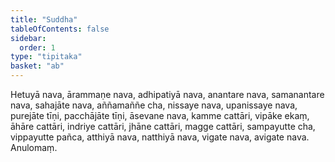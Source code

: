 ```yaml
---
title: "Suddha"
tableOfContents: false
sidebar:
  order: 1
type: "tipitaka"
basket: "ab"
---
```



<DynamicBreadcrumb />

<Division number="96">

<Paragraph number="1827">
Hetuyā nava, ārammaṇe nava, adhipatiyā nava, anantare nava, samanantare nava, sahajāte nava, aññamaññe cha, nissaye nava, upanissaye nava, purejāte tīṇi, pacchājāte tīṇi, āsevane nava, kamme cattāri, vipāke ekaṃ, āhāre cattāri, indriye cattāri, jhāne cattāri, magge cattāri, sampayutte cha, vippayutte pañca, atthiyā nava, natthiyā nava, vigate nava, avigate nava.

</Paragraph>
</Division>

<Paragraph number="1828" type="center">
Anulomaṃ.
</Paragraph>